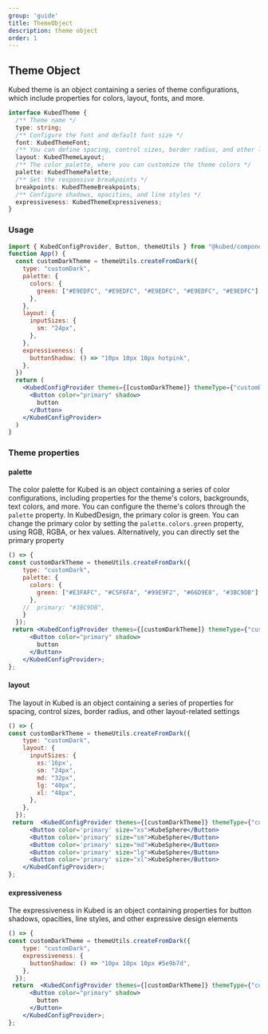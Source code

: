```yaml
---
group: 'guide'
title: ThemeObject
description: theme object
order: 1
---
```


## Theme Object

Kubed theme is an object containing a series of theme configurations, which include properties for colors, layout, fonts, and more.

```ts
interface KubedTheme {
  /** Theme name */
  type: string;
  /** Configure the font and default font size */
  font: KubedThemeFont;
  /** You can define spacing, control sizes, border radius, and other layout-related properties */
  layout: KubedThemeLayout;
  /** The color palette, where you can customize the theme colors */
  palette: KubedThemePalette;
  /** Set the responsive breakpoints */
  breakpoints: KubedThemeBreakpoints;
  /** Configure shadows, opacities, and line styles */
  expressiveness: KubedThemeExpressiveness;
}
```

### Usage
```jsx
import { KubedConfigProvider, Button, themeUtils } from "@kubed/components"
function App() {
  const customDarkTheme = themeUtils.createFromDark({
    type: "customDark",
    palette: {
      colors: {
        green: ["#E9EDFC", "#E9EDFC", "#E9EDFC", "#E9EDFC", "#E9EDFC"],
      },
    },
    layout: {
      inputSizes: {
        sm: "24px",
      },
    },
    expressiveness: {
      buttonShadow: () => "10px 10px 10px hotpink",
    },
  })
  return (
    <KubedConfigProvider themes={[customDarkTheme]} themeType={"customDark"}>
      <Button color="primary" shadow>
        button
      </Button>
    </KubedConfigProvider>
  )
}
```
### Theme properties

#### palette
The color palette for Kubed is an object containing a series of color configurations, including properties for the theme's colors, backgrounds, text colors, and more.
You can configure the theme's colors through the `palette` property.
In KubedDesign, the primary color is green. You can change the primary color by setting the `palette.colors.green` property,
using RGB, RGBA, or hex values. Alternatively, you can directly set the primary property
```jsx live=true
() => {
const customDarkTheme = themeUtils.createFromDark({
    type: "customDark",
    palette: {
      colors: {
        green: ["#E3FAFC", "#C5F6FA", "#99E9F2", "#66D9E8", "#3BC9DB"],
      },
    //  primary: "#3BC9DB",
    }
  });
 return <KubedConfigProvider themes={[customDarkTheme]} themeType={"customDark"}>
      <Button color="primary" shadow>
        button
      </Button>
    </KubedConfigProvider>;
};
```

#### layout
The layout in Kubed is an object containing a series of properties for spacing, control sizes, border radius, and other layout-related settings
```jsx live=true
() => {
const customDarkTheme = themeUtils.createFromDark({
    type: "customDark",
    layout: {
      inputSizes: {
        xs:'16px',
        sm: "24px",
        md: "32px",
        lg: "40px",
        xl: "48px",
      },
    },
  });
 return  <KubedConfigProvider themes={[customDarkTheme]} themeType={"customDark"}>
      <Button color='primary' size="xs">KubeSphere</Button>
      <Button color='primary' size="sm">KubeSphere</Button>
      <Button color='primary' size="md">KubeSphere</Button>
      <Button color='primary' size="lg">KubeSphere</Button>
      <Button color='primary' size="xl">KubeSphere</Button>
    </KubedConfigProvider>;
};
```

#### expressiveness
The expressiveness in Kubed is an object containing properties for button shadows, opacities, line styles, and other expressive design elements
```jsx live=true
() => {
const customDarkTheme = themeUtils.createFromDark({
    type: "customDark",
    expressiveness: {
      buttonShadow: () => "10px 10px 10px #5e9b7d",
    },
  });
 return  <KubedConfigProvider themes={[customDarkTheme]} themeType={"customDark"}>
      <Button color="primary" shadow>
        button
      </Button>
    </KubedConfigProvider>;
};
```


